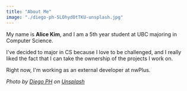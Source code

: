 ```yaml
---
title: "About Me"
image: "./diego-ph-5LOhydOtTKU-unsplash.jpg"
---
```


My name is <b>Alice Kim</b>, and I am a 5th year student at UBC majoring in Computer Science.

I've decided to major in CS because I love to be challenged, and I really liked the fact that I can take the ownership of the projects I work on.

Right now, I'm working as an external developer at <Underlining color={Theme.colors.tertiary} hoverColor={Theme.colors.nwPlus}>nwPlus</Underlining>.

<i>Photo by <a href="https://unsplash.com/@jdiegoph?utm_source=unsplash&amp;utm_medium=referral&amp;utm_content=creditCopyText">Diego PH</a> on <a href="https://unsplash.com/s/photos/space?utm_source=unsplash&amp;utm_medium=referral&amp;utm_content=creditCopyText">Unsplash</a></i>
